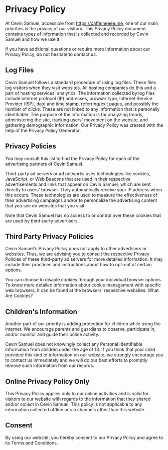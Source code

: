 # Privacy Policy

At Cevin Samuel, accessible from https://caffeineeee.me, one of our main priorities is the privacy of our visitors. This Privacy Policy document contains types of information that is collected and recorded by Cevin Samuel and how we use it.

If you have additional questions or require more information about our Privacy Policy, do not hesitate to contact us.

## Log Files

Cevin Samuel follows a standard procedure of using log files. These files log visitors when they visit websites. All hosting companies do this and a part of hosting services' analytics. The information collected by log files include internet protocol (IP) addresses, browser type, Internet Service Provider (ISP), date and time stamp, referring/exit pages, and possibly the number of clicks. These are not linked to any information that is personally identifiable. The purpose of the information is for analyzing trends, administering the site, tracking users' movement on the website, and gathering demographic information. Our Privacy Policy was created with the help of the Privacy Policy Generator.

## Privacy Policies

You may consult this list to find the Privacy Policy for each of the advertising partners of Cevin Samuel.

Third-party ad servers or ad networks uses technologies like cookies, JavaScript, or Web Beacons that are used in their respective advertisements and links that appear on Cevin Samuel, which are sent directly to users' browser. They automatically receive your IP address when this occurs. These technologies are used to measure the effectiveness of their advertising campaigns and/or to personalize the advertising content that you see on websites that you visit.

Note that Cevin Samuel has no access to or control over these cookies that are used by third-party advertisers.

## Third Party Privacy Policies

Cevin Samuel's Privacy Policy does not apply to other advertisers or websites. Thus, we are advising you to consult the respective Privacy Policies of these third-party ad servers for more detailed information. It may include their practices and instructions about how to opt-out of certain options.

You can choose to disable cookies through your individual browser options. To know more detailed information about cookie management with specific web browsers, it can be found at the browsers' respective websites. What Are Cookies?

## Children's Information

Another part of our priority is adding protection for children while using the internet. We encourage parents and guardians to observe, participate in, and/or monitor and guide their online activity.

Cevin Samuel does not knowingly collect any Personal Identifiable Information from children under the age of 13. If you think that your child provided this kind of information on our website, we strongly encourage you to contact us immediately and we will do our best efforts to promptly remove such information from our records.

## Online Privacy Policy Only

This Privacy Policy applies only to our online activities and is valid for visitors to our website with regards to the information that they shared and/or collect in Cevin Samuel. This policy is not applicable to any information collected offline or via channels other than this website.

## Consent

By using our website, you hereby consent to our Privacy Policy and agree to its Terms and Conditions.
